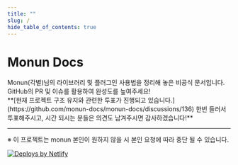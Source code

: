 ```yaml
---
title: ""
slug: /
hide_table_of_contents: true
---
```



<h1 style={{textAlign: 'center'}}>
<Link to="https://monun.me">Monun Docs</Link>
</h1>

<p style={{textAlign: 'center', fontSize: '1.2rem'}}>
<Link to="https://github.com/monun">Monun(각별)</Link>님의 라이브러리 및 플러그인 사용법을 정리해 놓은 비공식 문서입니다.
<br/>
<Link to="https://github.com/monun-docs">GitHub</Link>의 PR 및 이슈를 활용하여 완성도를 높여주세요!
<br/>
**[현재 프로젝트 구조 유지와 관련한 투표가 진행되고 있습니다.](https://github.com/monun-docs/monun-docs/discussions/136) 한번 들러서 투표해주시고, 시간 되시는 분들은 의견도 남겨주시면 감사하겠습니다!**
</p>

<HomeCard>
<SearchBar/>
</HomeCard>

---

※ 이 프로젝트는 monun 본인이 원하지 않을 시 본인 요청에 따라 중단 될 수 있습니다.

<a href="https://www.netlify.com">
  <img src="https://www.netlify.com/img/global/badges/netlify-color-accent.svg" alt="Deploys by Netlify" />
</a>
